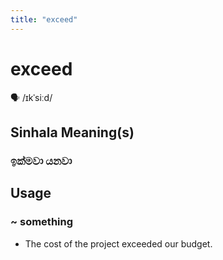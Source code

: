 ```yaml
---
title: "exceed"
---
```


# exceed

🗣️ /ɪkˈsiːd/

## Sinhala Meaning(s)

### ඉක්මවා යනවා

## Usage

### ~ something

- The cost of the project exceeded our budget.


